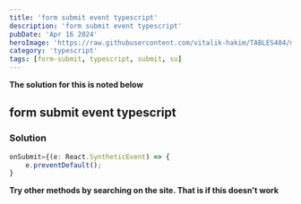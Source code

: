 ```yaml
---
title: 'form submit event typescript'
description: 'form submit event typescript'
pubDate: 'Apr 16 2024'
heroImage: 'https://raw.githubusercontent.com/vitalik-hakim/TABLES404/main/error_b/typescript.png'
category: 'typescript'
tags: [form-submit, typescript, submit, su]
---
```


**The solution for this is noted below**

## form submit event typescript

### Solution

```typescript
onSubmit={(e: React.SyntheticEvent) => {
    e.preventDefault();
}
```

**Try other methods by searching on the site. That is if this doesn't work**
